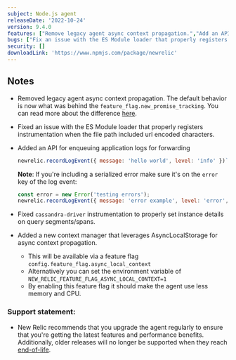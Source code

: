 ```yaml
---
subject: Node.js agent
releaseDate: '2022-10-24'
version: 9.4.0
features: ["Remove legacy agent async context propagation.","Add an API for enqueuing application logs for forwarding.","Add a new context manager that leverages AsyncLocalStorage for async context propagation."]
bugs: ["Fix an issue with the ES Module loader that properly registers instrumentation.", "Fix `cassandra-driver` instrumentation to properly set instance details on query segments/spans."]
security: []
downloadLink: 'https://www.npmjs.com/package/newrelic'
---
```


## Notes

* Removed legacy agent async context propagation. The default behavior is now what was behind the `feature_flag.new_promise_tracking`. You can read more about the difference [here](/docs/release-notes/agent-release-notes/nodejs-release-notes/node-agent-7-3-0/#new-features). 

* Fixed an issue with the ES Module loader that properly registers instrumentation when the file path included url encoded characters.

* Added an API for enqueuing application logs for forwarding 

    ```js
    newrelic.recordLogEvent({ message: 'hello world', level: 'info' })`
    ```

    **Note**: If you're including a serialized error make sure it's on the `error` key of the log event: 

    ```js
    const error = new Error('testing errors'); 
    newrelic.recordLogEvent({ message: 'error example', level: 'error', error })
    ```

* Fixed `cassandra-driver` instrumentation to properly set instance details on query segments/spans.

* Added a new context manager that leverages AsyncLocalStorage for async context propagation.
    * This will be available via a feature flag `config.feature_flag.async_local_context`
    * Alternatively you can set the environment variable of `NEW_RELIC_FEATURE_FLAG_ASYNC_LOCAL_CONTEXT=1`
    * By enabling this feature flag it should make the agent use less memory and CPU.


### Support statement:

* New Relic recommends that you upgrade the agent regularly to ensure that you're getting the latest features and performance benefits. Additionally, older releases will no longer be supported when they reach [end-of-life](/docs/licenses/end-of-life/notification-changes-new-relic-saas-features-distributed-software/).